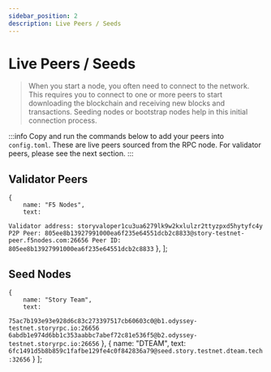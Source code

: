 ```yaml
---
sidebar_position: 2
description: Live Peers / Seeds
---
```


# Live Peers / Seeds

> When you start a node, you often need to connect to the network. This requires you to connect to one or more peers to start downloading the blockchain and receiving new blocks and transactions. Seeding nodes or bootstrap nodes help in this initial connection process.

:::info
Copy and run the commands below to add your peers into `config.toml`. These are live peers sourced from the RPC node. For validator peers, please see the next section.
:::




<LivePeers rpc="https://story-testnet.rpc.kjnodes.com" home={home} binary={binary} />

## Validator Peers


    { 
        name: "F5 Nodes", 
        text: 
`Validator address: storyvaloper1cu3ua6279lk9w2kxlulzr2ttyzpxd5hytyfc4y 
P2P Peer: 805ee8b13927991000ea6f235e64551dcb2c8833@story-testnet-peer.f5nodes.com:26656
Peer ID: 805ee8b13927991000ea6f235e64551dcb2c8833`
    },
];

<SelectPaste2 items={items} tip="Select a specific validator from the list to view detailed peer information." />

## Seed Nodes

    {
        name: "Story Team",
        text: 
`75ac7b193e93e928d6c83c273397517cb60603c0@b1.odyssey-testnet.storyrpc.io:26656
6abdb1e974d6bb1c353aabbc7abef72c81e536f5@b2.odyssey-testnet.storyrpc.io:26656`
    },
    {
        name: "DTEAM",
        text: 
`6fc1491d5b8b859c1fafbe129fe4c0f842836a79@seed.story.testnet.dteam.tech:32656`
    }
];

<SelectPaste2 items={seedItems} tip="Choose a seed node from the list to view its connection information." />
